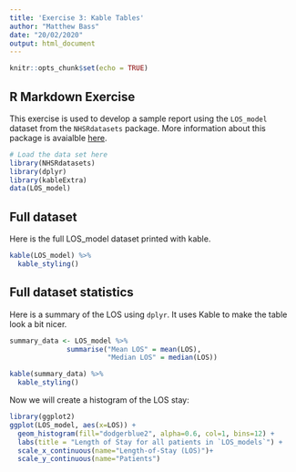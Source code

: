 ```yaml
---
title: 'Exercise 3: Kable Tables'
author: "Matthew Bass"
date: "20/02/2020"
output: html_document
---
```


```r
knitr::opts_chunk$set(echo = TRUE)
```

## R Markdown Exercise

This exercise is used to develop a sample report using the `LOS_model` dataset from the `NHSRdatasets` package.
More information about this package is avaialble [here](https://cran.r-project.org/web/packages/NHSRdatasets/index.html).

```r
# Load the data set here
library(NHSRdatasets)
library(dplyr)
library(kableExtra)
data(LOS_model)
```

## Full dataset

Here is the full LOS_model dataset printed with kable.

```r
kable(LOS_model) %>%
  kable_styling()
```


## Full dataset statistics

Here is a summary of the LOS using `dplyr`. It uses Kable to make the table look a bit nicer.

```r

summary_data <- LOS_model %>%
              summarise("Mean LOS" = mean(LOS),
                        "Median LOS" = median(LOS))

kable(summary_data) %>%
  kable_styling()
```

Now we will create a histogram of the LOS stay:

```r
library(ggplot2)
ggplot(LOS_model, aes(x=LOS)) +
  geom_histogram(fill="dodgerblue2", alpha=0.6, col=1, bins=12) +
  labs(title = "Length of Stay for all patients in `LOS_models`") +
  scale_x_continuous(name="Length-of-Stay (LOS)")+
  scale_y_continuous(name="Patients")
```

